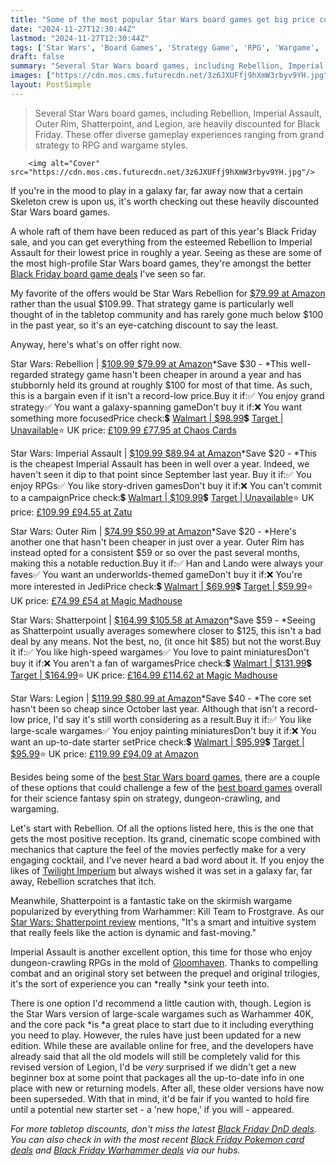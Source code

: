```yaml
---
title: "Some of the most popular Star Wars board games get big price cuts for Black Friday"
date: "2024-11-27T12:30:44Z"
lastmod: "2024-11-27T12:30:44Z"
tags: ['Star Wars', 'Board Games', 'Strategy Game', 'RPG', 'Wargame', 'Black Friday', 'Amazon', 'Walmart', 'Target']
draft: false
summary: "Several Star Wars board games, including Rebellion, Imperial Assault, Outer Rim, Shatterpoint, and Legion, are heavily discounted for Black Friday.  These offer diverse gameplay experiences ranging from grand strategy to RPG and wargame styles."
images: ["https://cdn.mos.cms.futurecdn.net/3z6JXUFfj9hXmW3rbyv9YH.jpg"]
layout: PostSimple
---
```

> Several Star Wars board games, including Rebellion, Imperial Assault, Outer Rim, Shatterpoint, and Legion, are heavily discounted for Black Friday.  These offer diverse gameplay experiences ranging from grand strategy to RPG and wargame styles.


        <img alt="Cover" src="https://cdn.mos.cms.futurecdn.net/3z6JXUFfj9hXmW3rbyv9YH.jpg"/>
        
If you're in the mood to play in a galaxy far, far away now that a certain Skeleton crew is upon us, it's worth checking out these heavily discounted Star Wars board games.

A whole raft of them have been reduced as part of this year's Black Friday sale, and you can get everything from the esteemed Rebellion to Imperial Assault for their lowest price in roughly a year. Seeing as these are some of the most high-profile Star Wars board games, they're amongst the better [Black Friday board game deals](https://www.gamesradar.com/black-friday-board-game-deals/) I've seen so far.

My favorite of the offers would be Star Wars Rebellion for [$79.99 at Amazon ](https://target.georiot.com/Proxy.ashx?tsid=8426&GR_URL=https%3A%2F%2Famazon.com%2FStar-Wars-Rebellion-Board-Game%2Fdp%2FB017MLIGP0%3Ftag%3Dhawk-future-20%26ascsubtag%3Dgrd-us-4014877934832405464-20)rather than the usual $109.99. That strategy game is particularly well thought of in the tabletop community and has rarely gone much below $100 in the past year, so it's an eye-catching discount to say the least.

Anyway, here's what's on offer right now.

Star Wars: Rebellion | [$109.99 $79.99 at Amazon](https://target.georiot.com/Proxy.ashx?tsid=8426&GR_URL=https%3A%2F%2Famazon.com%2FStar-Wars-Rebellion-Board-Game%2Fdp%2FB017MLIGP0%3Ftag%3Dhawk-future-20%26ascsubtag%3Dgrd-us-1062164432656417864-20)*Save $30 - *This well-regarded strategy game hasn't been cheaper in around a year and has stubbornly held its ground at roughly $100 for most of that time. As such, this is a bargain even if it isn't a record-low price.Buy it if:✅ You enjoy grand strategy✅ You want a galaxy-spanning gameDon't buy it if:❌ You want something more focusedPrice check:💲 [Walmart | $98.99](https://goto.walmart.com/c/1943169/565706/9383?subId1=grd-us-1062164432656417864&sharedId=hawk&u=https%3A%2F%2Fwww.walmart.com%2Fip%2FStar-Wars-Rebellion-Miniatures-Battle-Game-for-Ages-14-and-up-from-Asmodee%2F134384872%3FclassType%3DREGULAR%26from%3D%2Fsearch)💲 [Target | Unavailable](https://shop-links.co/link?searchTerm=Star+Wars%3A+Rebellion&tref=typeahead%7Cterm%7CStar+Wars%3A+Rebellion%7C%7C%7Chistory&publisher_slug=future&exclusive=1&u1=grd-us-1062164432656417864&url=https%3A%2F%2Fwww.target.com%2Fs%3FsearchTerm%3DStar%2BWars%253A%2BRebellion%26tref%3Dtypeahead%257Cterm%257CStar%2BWars%253A%2BRebellion%257C%257C%257Chistory&article_name=Some%20of%20the%20most%20popular%20Star%20Wars%20board%20games%20get%20big%20price%20cuts%20for%20Black%20Friday&article_url=https%3A%2F%2Fwww.gamesradar.com%2Ftabletop-gaming%2Fsome-of-the-most-popular-star-wars-board-games-get-big-price-cuts-for-black-friday%2F%2Ftabletop-gaming%2Fsome-of-the-most-popular-star-wars-board-games-get-big-price-cuts-for-black-friday)⭐ UK price: [£109.99 £77.95 at Chaos Cards](https://www.chaoscards.co.uk/prod/all-board-games/star-wars-rebellion?)

Star Wars: Imperial Assault | [$109.99 $89.94 at Amazon](https://target.georiot.com/Proxy.ashx?tsid=8426&GR_URL=https%3A%2F%2Famazon.com%2FFantasy-Flight-Games-SWI01-Star%2Fdp%2F1616619902%2F%3Fth%3D1%26tag%3Dhawk-future-20%26ascsubtag%3Dgrd-us-1062164432656417864-20)*Save $20 - *This is the cheapest Imperial Assault has been in well over a year. Indeed, we haven't seen it dip to that point since September last year. Buy it if:✅ You enjoy RPGs✅ You like story-driven gamesDon't buy it if:❌ You can't commit to a campaignPrice check:💲 [Walmart | $109.99](https://goto.walmart.com/c/1943169/565706/9383?subId1=grd-us-1062164432656417864&sharedId=hawk&u=https%3A%2F%2Fwww.walmart.com%2Fip%2FFantasy-Flight-Games-Star-Wars-Imperial-Assault-Board-Game%2F43170890%3FclassType%3DREGULAR%26from%3D%2Fsearch)💲 [Target | Unavailable](https://shop-links.co/link?searchTerm=Star+Wars%3A+Imperial+Assault&tref=typeahead%7Cterm%7CStar+Wars%3A+Imperial+Assault%7C%7C%7Chistory&publisher_slug=future&exclusive=1&u1=grd-us-1062164432656417864&url=https%3A%2F%2Fwww.target.com%2Fs%3FsearchTerm%3DStar%2BWars%253A%2BImperial%2BAssault%26tref%3Dtypeahead%257Cterm%257CStar%2BWars%253A%2BImperial%2BAssault%257C%257C%257Chistory&article_name=Some%20of%20the%20most%20popular%20Star%20Wars%20board%20games%20get%20big%20price%20cuts%20for%20Black%20Friday&article_url=https%3A%2F%2Fwww.gamesradar.com%2Ftabletop-gaming%2Fsome-of-the-most-popular-star-wars-board-games-get-big-price-cuts-for-black-friday%2F%2Ftabletop-gaming%2Fsome-of-the-most-popular-star-wars-board-games-get-big-price-cuts-for-black-friday)⭐ UK price: [£109.99 £94.55 at Zatu](https://go.redirectingat.com/?id=92X1161492&xcust=grd_us_1062164432656417864&xs=1&url=https%3A%2F%2Fwww.board-game.co.uk%2Fproduct%2Fstar-wars-imperial-assault%2F%3F&sref)

Star Wars: Outer Rim | [$74.99 $50.99 at Amazon](https://target.georiot.com/Proxy.ashx?tsid=8426&GR_URL=https%3A%2F%2Famazon.com%2FFantasy-Flight-Games-FFGSW06-Star%2Fdp%2FB07NRHKD64%3Ftag%3Dhawk-future-20%26ascsubtag%3Dgrd-us-1062164432656417864-20)*Save $20 - *Here's another one that hasn't been cheaper in just over a year. Outer Rim has instead opted for a consistent $59 or so over the past several months, making this a notable reduction.Buy it if:✅ Han and Lando were always your faves✅ You want an underworlds-themed gameDon't buy it if:❌ You're more interested in JediPrice check:💲 [Walmart | $69.99](https://goto.walmart.com/c/1943169/565706/9383?subId1=grd-us-1062164432656417864&sharedId=hawk&u=https%3A%2F%2Fwww.walmart.com%2Fip%2FStar-Wars-Outer-Rim-Strategy-Board-Game%2F131152471%3FclassType%3DREGULAR%26from%3D%2Fsearch)💲 [Target | $59.99](https://shop-links.co/link?publisher_slug=future&exclusive=1&u1=grd-us-1062164432656417864&url=https%3A%2F%2Fwww.target.com%2Fp%2Fstar-wars-outer-rim-game%2F-%2FA-86682085%23lnk%3Dsametab&article_name=Some%20of%20the%20most%20popular%20Star%20Wars%20board%20games%20get%20big%20price%20cuts%20for%20Black%20Friday&article_url=https%3A%2F%2Fwww.gamesradar.com%2Ftabletop-gaming%2Fsome-of-the-most-popular-star-wars-board-games-get-big-price-cuts-for-black-friday%2F%2Ftabletop-gaming%2Fsome-of-the-most-popular-star-wars-board-games-get-big-price-cuts-for-black-friday#lnk=sametab)⭐ UK price: [£74.99 £54 at Magic Madhouse](https://www.prf.hn/click/camref:1100ldMAc/pubref:grd-us-1062164432656417864/destination:https%3A%2F%2Fmagicmadhouse.co.uk%2Ffantasy-flight-games-star-wars-outer-rim%3F)

Star Wars: Shatterpoint | [$164.99 $105.58 at Amazon](https://target.georiot.com/Proxy.ashx?tsid=8426&GR_URL=https%3A%2F%2Famazon.com%2FShatterpoint-Miniatures-Atomic-Mass-Games%2Fdp%2FB0BSJRSXSQ%2F%3Ftag%3Dhawk-future-20%26ascsubtag%3Dgrd-us-1062164432656417864-20)*Save $59 - *Seeing as Shatterpoint usually averages somewhere closer to $125, this isn't a bad deal by any means. Not the best, no, (it once hit $85) but not the worst.Buy it if:✅ You like high-speed wargames✅ You love to paint miniaturesDon't buy it if:❌ You aren't a fan of wargamesPrice check:💲 [Walmart | $131.99](https://goto.walmart.com/c/1943169/565706/9383?subId1=grd-us-1062164432656417864&sharedId=hawk&u=https%3A%2F%2Fwww.walmart.com%2Fip%2FStar-Wars-Shatterpoint-Core-Set-Miniatures-Game-for-Ages-14-and-up-from-Asmodee%2F1388448778%3FclassType%3DREGULAR%26from%3D%2Fsearch)💲 [Target | $164.99](https://shop-links.co/link?publisher_slug=future&exclusive=1&u1=grd-us-1062164432656417864&url=https%3A%2F%2Fwww.target.com%2Fp%2Fstar-wars-shatterpoint-core-set%2F-%2FA-93420939%23lnk%3Dsametab&article_name=Some%20of%20the%20most%20popular%20Star%20Wars%20board%20games%20get%20big%20price%20cuts%20for%20Black%20Friday&article_url=https%3A%2F%2Fwww.gamesradar.com%2Ftabletop-gaming%2Fsome-of-the-most-popular-star-wars-board-games-get-big-price-cuts-for-black-friday%2F%2Ftabletop-gaming%2Fsome-of-the-most-popular-star-wars-board-games-get-big-price-cuts-for-black-friday#lnk=sametab)⭐ UK price: [£164.99 £114.62 at Magic Madhouse](https://www.prf.hn/click/camref:1100ldMAc/pubref:grd-us-1062164432656417864/destination:https%3A%2F%2Fmagicmadhouse.co.uk%2Fatomic-mass-games-star-wars-shatterpoint-core-set%3F)

Star Wars: Legion | [$119.99 $80.99 at Amazon](https://target.georiot.com/Proxy.ashx?tsid=8426&GR_URL=https%3A%2F%2Famazon.com%2FMiniatures-Strategy-Average-Playtime-Games%2Fdp%2FB076JNSDGL%3Ftag%3Dhawk-future-20%26ascsubtag%3Dgrd-us-1062164432656417864-20)*Save $40 - *The core set hasn't been so cheap since October last year. Although that isn't a record-low price, I'd say it's still worth considering as a result.Buy it if:✅ You like large-scale wargames✅ You enjoy painting miniaturesDon't buy it if:❌ You want an up-to-date starter setPrice check:💲 [Walmart | $95.99](https://goto.walmart.com/c/1943169/565706/9383?subId1=grd-us-1062164432656417864&sharedId=hawk&u=https%3A%2F%2Fwww.walmart.com%2Fip%2FStar-Wars-Legion-Miniatures-Game-Core-Set-for-Ages-14-and-up-from-Asmodee%2F239742499%3FclassType%3DREGULAR%26from%3D%2Fsearch)💲 [Target | $95.99](https://shop-links.co/link?publisher_slug=future&exclusive=1&u1=grd-us-1062164432656417864&url=https%3A%2F%2Fwww.target.com%2Fp%2Ffantasy-flight-games-star-wars-legion-core-set%2F-%2FA-76500589%23lnk%3Dsametab&article_name=Some%20of%20the%20most%20popular%20Star%20Wars%20board%20games%20get%20big%20price%20cuts%20for%20Black%20Friday&article_url=https%3A%2F%2Fwww.gamesradar.com%2Ftabletop-gaming%2Fsome-of-the-most-popular-star-wars-board-games-get-big-price-cuts-for-black-friday%2F%2Ftabletop-gaming%2Fsome-of-the-most-popular-star-wars-board-games-get-big-price-cuts-for-black-friday#lnk=sametab)⭐ UK price: [£119.99 £94.09 at Amazon](https://target.georiot.com/Proxy.ashx?tsid=8426&GR_URL=https%3A%2F%2Famazon.co.uk%2FFantasy-Flight-Games-SWL01-FFGSWL01%2Fdp%2FB076JNSDGL%2F%3Fth%3D1%26tag%3Dhawk-future-21%26ascsubtag%3Dgrd-us-1062164432656417864-21)

Besides being some of the [best Star Wars board games](https://www.gamesradar.com/star-wars-board-games/), there are a couple of these options that could challenge a few of the [best board games](https://www.gamesradar.com/best-board-games/) overall for their science fantasy spin on strategy, dungeon-crawling, and wargaming.

Let's start with Rebellion. Of all the options listed here, this is the one that gets the most positive reception. Its grand, cinematic scope combined with mechanics that capture the feel of the movies perfectly make for a very engaging cocktail, and I've never heard a bad word about it. If you enjoy the likes of [Twilight Imperium](https://www.gamesradar.com/tabletop-gaming/twilight-imperium-fourth-edition-review/) but always wished it was set in a galaxy far, far away, Rebellion scratches that itch.

Meanwhile, Shatterpoint is a fantastic take on the skirmish wargame popularized by everything from Warhammer: Kill Team to Frostgrave. As our [Star Wars: Shatterpoint review](https://www.gamesradar.com/star-wars-shatterpoint-review/) mentions, "It's a smart and intuitive system that really feels like the action is dynamic and fast-moving."



Imperial Assault is another excellent option, this time for those who enjoy dungeon-crawling RPGs in the mold of [Gloomhaven](https://www.gamesradar.com/gloomhaven-board-game-review/). Thanks to compelling combat and an original story set between the prequel and original trilogies, it's the sort of experience you can *really *sink your teeth into.

There is one option I'd recommend a little caution with, though. Legion is the Star Wars version of large-scale wargames such as Warhammer 40K, and the core pack *is *a great place to start due to it including everything you need to play. However, the rules have just been updated for a new edition. While these are available online for free, and the developers have already said that all the old models will still be completely valid for this revised version of Legion, I'd be *very* surprised if we didn't get a new beginner box at some point that packages all the up-to-date info in one place with new or returning models. After all, these older versions have now been superseded. With that in mind, it'd be fair if you wanted to hold fire until a potential new starter set - a 'new hope,' if you will - appeared.

*For more tabletop discounts, don't miss the latest *[<em>Black Friday DnD deals</em>](https://www.gamesradar.com/d-and-d-black-friday-deals/)*. You can also check in with the most recent *[<em>Black Friday Pokemon card deals</em>](https://www.gamesradar.com/black-friday-pokemon-card-deals/)* and *[<em>Black Friday Warhammer deals</em>](https://www.gamesradar.com/black-friday-warhammer-deals/)* via our hubs.*
        